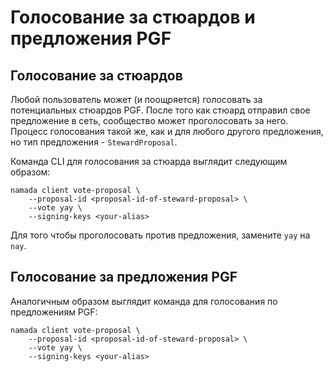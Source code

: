 # Голосование за стюардов и предложения PGF

## Голосование за стюардов

Любой пользователь может (и поощряется) голосовать за потенциальных стюардов PGF. После того как стюард отправил свое предложение в сеть, сообщество может проголосовать за него. Процесс голосования такой же, как и для любого другого предложения, но тип предложения - `StewardProposal`.

Команда CLI для голосования за стюарда выглядит следующим образом:

```shell copy
namada client vote-proposal \
    --proposal-id <proposal-id-of-steward-proposal> \
    --vote yay \
    --signing-keys <your-alias>
```

Для того чтобы проголосовать против предложения, замените `yay` на `nay`.

## Голосование за предложения PGF

Аналогичным образом выглядит команда для голосования по предложениям PGF:

```shell copy
namada client vote-proposal \
    --proposal-id <proposal-id-of-steward-proposal> \
    --vote yay \
    --signing-keys <your-alias>
```